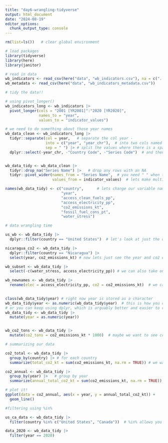 ```yaml
---
title: "day6-wrangling-tidyverse"
output: html_document
date: "2024-08-19"
editor_options: 
  chunk_output_type: console
---
```


```r
rm(list=ls())   # clear global environment
```

```r
# load packages
library(tidyverse)
library(here)
library(janitor)
```

```r
# read in data
wb_indicators <- read_csv(here("data", "wb_indicators.csv"), na = c("..", ""))
wb_metadata <- read_csv(here("data", "wb_indicators_metadata.csv"))
```

```r
# tidy the data!!

# using pivot_longer()
wb_indicators_long <- wb_indicators |>
  pivot_longer(cols = "2001 [YR2001]":"2020 [YR2020]",
               names_to = "year",
               values_to = "indicator_values")

# we need to do something about those year names
wb_data_clean <- wb_indicators_long |>
  tidyr::separate(col = year,   # separate the col year -
                  into = c("year", "year_chr"),  # into two cols named year and year chr -
                  sep = " ") |> # split the values where there is a space
  dplyr::select(-year_chr, -"Country Code", -"Series Code")  # and then we get rid of columns that we don't need


wb_data_tidy <- wb_data_clean |>
  tidyr::drop_na("Series Name") |>   # drop any rows with an NA
  tidyr::pivot_wider(names_from = "Series Name",  # you need " " when there are spaces in the name
                     values_from = indicator_values)  # lets make multiple cols for each series name

names(wb_data_tidy) <- c("country",      # lets change our variable names to be more concise without spaces
                         "year",
                         "access_clean_fuels_pp",
                         "access_electricity_pp",
                         "co2_emissions_kt",
                         "fossil_fuel_cons_pt",
                         "water_stress")

```

```r
# data wrangling time

us_wb <- wb_data_tidy |>
  dplyr::filter(country == "United States")  # let's look at just the data for the US

nicaragua_co2 <- wb_data_tidy |>
  dplyr::filter(country == "Nicaragua") |>
  select(year, co2_emissions_kt) # now lets just see the year and co2 emissions for nicaragua

wb_subset <- wb_data_tidy |>
  select(-c(water_stress, access_electricity_pp)) # we can also take out columns this way

wb_newnames <- wb_data_tidy |>
  rename(elec = access_electricity_pp, co2 = co2_emissions_kt)  # we can also rename columns
  

class(wb_data_tidy$year) # right now year is stored as a character
wb_data_tidy$year <- as.numeric(wb_data_tidy$year)  # this is how you change the type using base R
# or you can keep using dplyr, which is arguably better and easier to read
wb_data_tidy <- wb_data_tidy |>
  mutate(year = as.numeric(year))


wb_co2_tons <- wb_data_tidy |>
  mutate(co2_tons = co2_emissions_kt * 1000)  # maybe we want to see co2 emissions in tons. add a column!

```


```r
# summarizing our data

co2_total <- wb_data_tidy |>
  group_by(country) |> # for each country
  summarize(total_co2_kt = sum(co2_emissions_kt, na.rm = TRUE)) # we want a new variable(total_co2_kt) that shows the total of all co2 emissions (from every year, all together!)

co2_annual <- wb_data_tidy |>
  group_by(year) |>   # group by year
  summarize(annual_total_co2_kt = sum(co2_emissions_kt, na.rm = TRUE))  # to show total annual co2 emissions

# plot it!
ggplot(data = co2_annual, aes(x = year, y = annual_total_co2_kt)) +
  geom_line()


```

```r
#filtering using %in%

us_ca_data <- wb_data_tidy |>
  filter(country %in% c("United States", "Canada"))  # %in% allows you to look for any country that is in the vector we passed into filter. if instead we did ==, it would look for country names that match the full vector

data_2020 <- wb_data_tidy |>
  filter(year == 2020)

```







